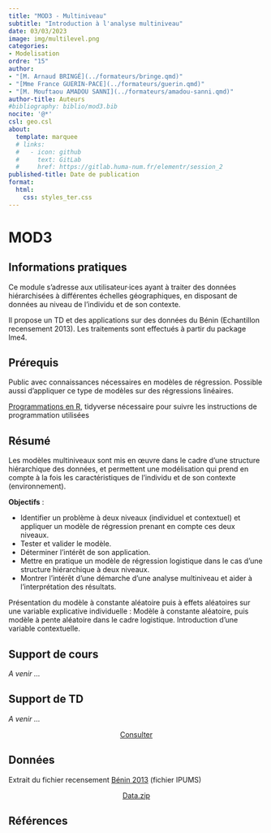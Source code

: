 ```yaml
---
title: "MOD3 - Multiniveau"
subtitle: "Introduction à l'analyse multiniveau"
date: 03/03/2023
image: img/multilevel.png
categories: 
- Modelisation
ordre: "15" 
author: 
- "[M. Arnaud BRINGÉ](../formateurs/bringe.qmd)"
- "[Mme France GUERIN-PACE](../formateurs/guerin.qmd)"
- "[M. Mouftaou AMADOU SANNI](../formateurs/amadou-sanni.qmd)"
author-title: Auteurs
#bibliography: biblio/mod3.bib
nocite: '@*'
csl: geo.csl
about:
  template: marquee
  # links:
  #   - icon: github
  #     text: GitLab
  #     href: https://gitlab.huma-num.fr/elementr/session_2
published-title: Date de publication 
format:
  html: 
    css: styles_ter.css
---
```

# MOD3
## <i class="bi bi-info-circle"></i> Informations pratiques

Ce module s'adresse aux utilisateur·ices ayant à traiter des données hiérarchisées à différentes échelles géographiques, en disposant de données au niveau de l'individu et de son contexte.

Il propose un TD et des applications sur des données du Bénin (Echantillon recensement 2013). Les traitements sont effectués à partir du package lme4.

## <i class="bi bi-ui-checks-grid"></i> Prérequis

Public avec connaissances nécessaires en modèles de régression. Possible aussi d'appliquer ce type de modèles sur des régressions linéaires.

[Programmations en R](out1_r.qmd), tidyverse nécessaire pour suivre les instructions de programmation utilisées

## <i class="bi bi-bookmark"></i> Résumé

Les modèles multiniveaux sont mis en œuvre dans le cadre d'une structure hiérarchique des données, et permettent une modélisation qui prend en compte à la fois les caractéristiques de l'individu et de son contexte (environnement).

**Objectifs** :

-   Identifier un problème à deux niveaux (individuel et contextuel) et appliquer un modèle de régression prenant en compte ces deux niveaux.
-   Tester et valider le modèle.
-   Déterminer l'intérêt de son application.
-   Mettre en pratique un modèle de régression logistique dans le cas d'une structure hiérarchique à deux niveaux.
-   Montrer l'intérêt d'une démarche d'une analyse multiniveau et aider à l'interprétation des résultats.

Présentation du modèle à constante aléatoire puis à effets aléatoires sur une variable explicative individuelle : Modèle à constante aléatoire, puis modèle à pente aléatoire dans le cadre logistique. Introduction d'une variable contextuelle.

## <i class="bi bi-person-video3"></i> Support de cours

*A venir ...*

<!-- <object class="slide" data="support/introR_seance2_diapo.pdf" type="application/pdf"> -->

<!-- <iframe class="slide" src="https://meghan.rbind.io/slides/neair/neair.html#/title-slide"> -->

<!-- </iframe> -->

<!-- ## <i class="bi bi-cloud-arrow-down-fill"></i> Télécharger</i> -->

<!-- </object> -->

## <i class="bi bi-person-video3"></i> Support de TD

*A venir ...*

<center><a href="" class="btn btn-warning" role="button" aria-disabled="true" target="_blank" rel="noopener noreferrer"><i class="bi bi-eye"></i> Consulter</a></center>

## <i class="bi bi-clipboard-data"></i> Données

Extrait du fichier recensement [Bénin 2013](../donnees/ipums.qmd) (fichier IPUMS)

<center><a href="" class="btn btn-info" role="button" aria-disabled="true" target="_blank" rel="noopener noreferrer"> <i class="bi bi-cloud-arrow-down"></i> Data.zip</a></center>

## <i class="bi bi-file-earmark-text"></i> Références
